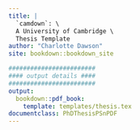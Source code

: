 ```yaml
---
title: |
  `camdown`: \
  A University of Cambridge \
  Thesis Template
author: "Charlotte Dawson"
site: bookdown::bookdown_site

########################
#### output details ####
########################
output:
  bookdown::pdf_book: 
    template: templates/thesis.tex
documentclass: PhDThesisPSnPDF
---
```


<!-- A comment -->
